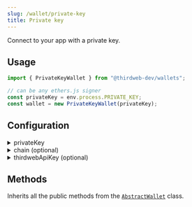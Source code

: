 ```yaml
---
slug: /wallet/private-key
title: Private key
---
```



Connect to your app with a private key.

## Usage

```javascript
import { PrivateKeyWallet } from "@thirdweb-dev/wallets";

// can be any ethers.js signer
const privateKey = env.process.PRIVATE_KEY;
const wallet = new PrivateKeyWallet(privateKey);
```

## Configuration

<details>
  <summary>privateKey</summary>
  <div>

The private key to use for signing transactions.

</div>
</details>

<details>
  <summary>chain (optional)</summary>
  <div>

The chain or rpc url to connect to when querying the blockchain directly through this wallet.

</div>
</details>

<details>
  <summary>thirdwebApiKey (optional)</summary>
  <div>

The api key for using the default thirdweb rpcs.

</div>
</details>

## Methods

Inherits all the public methods from the [`AbstractWallet`](interfaces/abstract-wallet) class.
